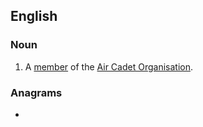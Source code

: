 ==English==

===Noun===
{{en-noun}}

# A [[member]] of the [[w:Royal Air Force Air Cadets|Air Cadet Organisation]].

===Anagrams===
* {{anagrams|en|acardite|radicate}}